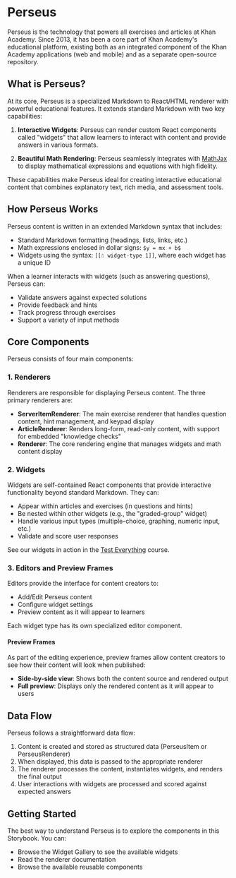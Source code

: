 
<Meta title="Introduction" />

# Perseus

Perseus is the technology that powers all exercises and articles at Khan Academy. Since 2013, it has been a core part of
Khan Academy's educational platform, existing both as an integrated component of the Khan Academy applications (web and mobile)
and as a separate open-source repository.

## What is Perseus?

At its core, Perseus is a specialized Markdown to React/HTML renderer with powerful educational features. It extends
standard Markdown with two key capabilities:

1. **Interactive Widgets**: Perseus can render custom React components called "widgets" that allow learners to interact with content and provide answers in various formats.

2. **Beautiful Math Rendering**: Perseus seamlessly integrates with [MathJax](https://www.mathjax.org/) to display mathematical expressions and equations with high fidelity.

These capabilities make Perseus ideal for creating interactive educational content that combines explanatory text, rich media, and assessment tools.

## How Perseus Works

Perseus content is written in an extended Markdown syntax that includes:

-   Standard Markdown formatting (headings, lists, links, etc.)
-   Math expressions enclosed in dollar signs: `$y = mx + b$`
-   Widgets using the syntax: `[[☃ widget-type 1]]`, where each widget has a unique ID

When a learner interacts with widgets (such as answering questions), Perseus can:

-   Validate answers against expected solutions
-   Provide feedback and hints
-   Track progress through exercises
-   Support a variety of input methods

## Core Components

Perseus consists of four main components:

### 1. Renderers

Renderers are responsible for displaying Perseus content. The three primary renderers are:

-   **ServerItemRenderer**: The main exercise renderer that handles question content, hint management, and keypad display
-   **ArticleRenderer**: Renders long-form, read-only content, with support for embedded "knowledge checks"
-   **Renderer**: The core rendering engine that manages widgets and math content display

### 2. Widgets

Widgets are self-contained React components that provide interactive functionality beyond standard Markdown. They can:

-   Appear within articles and exercises (in questions and hints)
-   Be nested within other widgets (e.g., the "graded-group" widget)
-   Handle various input types (multiple-choice, graphing, numeric input, etc.)
-   Validate and score user responses

See our widgets in action in the [Test Everything](https://www.khanacademy.org/internal-courses/test-everything) course.

### 3. Editors and Preview Frames

Editors provide the interface for content creators to:

-   Add/Edit Perseus content
-   Configure widget settings
-   Preview content as it will appear to learners

Each widget type has its own specialized editor component.

#### Preview Frames

As part of the editing experience, preview frames allow content creators to see how their content will look when published:

-   **Side-by-side view**: Shows both the content source and rendered output
-   **Full preview**: Displays only the rendered content as it will appear to users

## Data Flow

Perseus follows a straightforward data flow:

1. Content is created and stored as structured data (PerseusItem or PerseusRenderer)
2. When displayed, this data is passed to the appropriate renderer
3. The renderer processes the content, instantiates widgets, and renders the final output
4. User interactions with widgets are processed and scored against expected answers

## Getting Started

The best way to understand Perseus is to explore the components in this Storybook. You can:

-   Browse the Widget Gallery to see the available widgets
-   Read the renderer documentation
-   Browse the available reusable components
